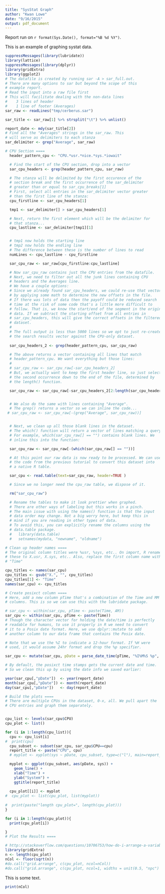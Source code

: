```yaml
---
title: "SysStat Graph"
author: "Kwan Lowe"
date: "9/16/2015"
output: pdf_document
---
```


Report run on `r format(Sys.Date(), format="%B %d %Y")`.

This is an example of graphing systat data.

```r
suppressMessages(library(lubridate))
library(lattice)
suppressMessages(library(dplyr))
library(gridExtra)
library(ggplot2)
# The datafile is created by running sar -A > sar_full.out.
# There are many options to sar but beyond the scope of this
# example report.
# Read the input into a raw file first
# This will facilitate dealing with the non-data lines
#    3 lines of header 
#    1 line of footer (Averages)
sar_raw <- readLines("tmp/cerberus.sar")

sar_title <- sar_raw[1] %>% strsplit("\t") %>% unlist()

report_date <- mdy(sar_title[2])
# Find all the "Averages" strings in the sar_raw. This
# will serve as delimiters to each stanza
sar_delimiter <- grep("Average", sar_raw)

# CPU Section ====
  header_pattern_cpu <- "CPU.*usr.*nice.*sys.*iowait"

  # Find the start of the CPU section, drop into a vector
  sar_cpu_headers <- grep(header_pattern_cpu, sar_raw)

  # The stanza will be delimited by the first occurence of the
  # section break and the first occurrence of the sar_delimiter
  # greater than or equal to sar_cpu_breaks[1]
  # First, select all entries in the sar_delimiter vector greater
  # than the first line of the stanza:
  cpu_firstline <- sar_cpu_headers[1]

  tmp1 <- sar_delimiter[] > sar_cpu_headers[1]

  # Next, return the first element which will be the delimiter for
  # that stanza...
  cpu_lastline <- sar_delimiter[tmp1][1]


  # tmp1 now holds the starting line
  # tmp2 now holds the endling line
  # The difference between these is the number of lines to read
  numLines <- cpu_lastline - cpu_firstline

  sar_cpu_raw <- sar_raw[cpu_firstline:cpu_lastline]

  # Now sar_cpu_raw contains just the CPU entries from the datafile.
  # Next, we need to filter out all the junk lines containing CPU
  # headers and the Averages line. 
  # We have a couple options: 
  # Since we already found sar_cpu_headers, we could re-use that vector
  # by applying some math to determine the new offsets in the file.
  # If there was lots of data then the payoff could be reduced search
  # time at the risk of some code that's a little more difficult to
  # follow. That is, we know the start/end of the segment in the original
  # data. If we subtract the starting offset from all entries in 
  # sar_cpu_headers, this will give the correct offsets in the filtered
  # dataset.
  #
  # The full output is less than 5000 lines so we opt to just re-create
  # the search results vector against the CPU-only dataset.
  
  sar_cpu_headers_2 <- grep(header_pattern_cpu, sar_cpu_raw)

  # The above returns a vector containing all lines that match 
  # header_pattern_cpu. We want everything but those lines:
  #
  # sar_cpu_raw <- sar_cpu_raw[-sar_cpu_headers_2]
  # But, we actually want to keep the first header line, so just select
  # the second occurrence down to the end of the file, determined by
  # the length() function.

  sar_cpu_raw <- sar_cpu_raw[-sar_cpu_headers_2[2:length(sar_cpu_headers_2)]]


  # We also do the same with lines containing "Average".
  # The grep() returns a vector so we can inline the code... 
 # sar_cpu_raw <- sar_cpu_raw[-(grep("Average", sar_cpu_raw))]


  # Next, we clean up all those blank lines in the dataset.
  # The which() function will return a vector of lines matching a query.
  # For example, which(sar_cpu_raw[] == "") contains blank lines. We 
  # inline this into the function:

  sar_cpu_raw <- sar_cpu_raw[-(which(sar_cpu_raw[] == ""))]

  # At this point our raw data is now ready to be processed. We can use
  # the code from the previous tutorial to convert this dataset into
  # a native R table.

  sar_cpu <- read.table(text=sar_cpu_raw, header=TRUE )

  # Since we no longer need the cpu_raw table, we dispose of it.

  rm("sar_cpu_raw")

  # Rename the tables to make it look prettier when graphed.
  # There are other ways of labeling but this works in a pinch.
  # The main issue with using the names() function is that the input
  # data order may change. Not a big worry here, but keep this in
  # mind if you are reading in other types of data.
  # To avoid this, you can explicitly rename the columns using the 
  # data.table package.
  #   library(data.table)
  #   setnames(mydata, "newname", "oldname")

# Clean up header names ====
# The original column titles were %usr, %sys, etc.. On import, R renames
# these to X.usr, X.sys, etc.. Also, replace the first column name with
# "Time"

cpu_titles <- names(sar_cpu)
cpu_titles <- gsub("X.", "", cpu_titles)
cpu_titles[1] <- "Time"
names(sar_cpu) <- cpu_titles

# Create posixct column ====
# Here, add a new column pTime that's a combination of the Time and MM
# columns. This is so we can use this with the lubridate package.

# sar_cpu <- within(sar_cpu, pTime <- paste(Time, AM))
sar_cpu <- within(sar_cpu, pTime <- paste(Time))
# Though the character vector for holding the date/time is perfectly
# readable for humans, to use it properly in R we need to convert
# it to a Posix date format. Here, we use dplyr::mutate to add
# another column to our data frame that contains the Posix date.

# Note that we use the %I to indicate a 12-hour format. If %H were 
# used, it would assume 24hr format and drop the %p specifier.

sar_cpu <- mutate(sar_cpu, pDate = parse_date_time(pTime, "%I%M%S %p", tz="America/New_York"))

# By default, the posixct time stamps gets the current date and time.
# So we clean this up by using the date info we saved earlier:

year(sar_cpu[,"pDate"])  <- year(report_date)
month(sar_cpu[,"pDate"]) <- month(report_date)
day(sar_cpu[,"pDate"])   <- day(report_date)

# Build the plots ====
# There are multiple CPUs in the dataset, 0-x, all. We pull apart the 
# CPU entries and graph them separately.


cpu_list <- levels(sar_cpu$CPU)
cpu_plot <- list()

for (i in 1:length(cpu_list)){
  cpu <- cpu_list[i]
#  print(cpu)
  cpu_subset <- subset(sar_cpu, sar_cpu$CPU==cpu)
  report_title <- paste("CPU", cpu)
  # myplot <- xyplot(sys ~ pDate, cpu_subset, type=c("l"), main=report_title)

  myplot <- ggplot(cpu_subset, aes(pDate, sys)) +
    geom_line() + 
    xlab("Time") + 
    ylab("System") +
    ggtitle(report_title) 
    
  cpu_plot[[i]] <- myplot 
#  cpu_plot <- list(cpu_plot, list(myplot))
  
#  print(paste("length cpu_plot=", length(cpu_plot)))
}

for (i in 1:length(cpu_plot)){
  print(cpu_plot[i])

}
# Plot the Results ====

# http://stackoverflow.com/questions/10706753/how-do-i-arrange-a-variable-list-of-plots-using-grid-arrange
library(gridExtra)
n <- length(cpu_plot)
nCol <- floor(sqrt(n))
#do.call("grid.arrange", c(cpu_plot, ncol=nCol))
#do.call("grid.arrange", c(cpu_plot, ncol=1, widths = unit(0.5, "npc") , heights=unit(0.5, "npc")))
```


This is some text.

```r
print(nCol)
```
